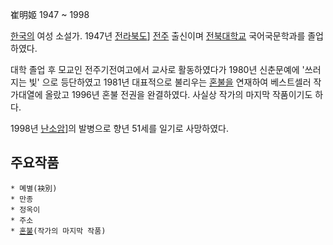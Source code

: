 崔明姬
1947 ~ 1998 

[[한국]]의 여성 소설가. 1947년 [[전라북도]]] [[전주]] 출신이며 [[전북대학교]] 국어국문학과를 졸업하였다. 

대학 졸업 후 모교인 전주기전여고에서 교사로 활동하였다가 1980년 신춘문예에 '쓰러지는 빛' 으로 등단하였고 1981년 대표적으로 불리우는 [[혼불]]을 연재하여 베스트셀러 작가대열에 올랐고 1996년 혼불 전권을 완결하였다. 사실상 작가의 마지막 작품이기도 하다. 

1998년 [[난소암]]]의 발병으로 향년 51세를 일기로 사망하였다. 

== 주요작품 == 
 * 몌별(袂別) 
 * 만종 
 * 정옥이 
 * 주소 
 * [[혼불]](작가의 마지막 작품)

 
